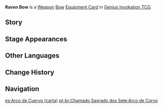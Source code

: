 {{About|the [[Genius Invokation TCG]] Equipment Card|the [[Bow]]|Raven Bow}}
{{Genius Invokation TCG Infobox
|title     = Raven Bow
|id        = 311201
|image     = Raven Bow Equipment Card.png
|type      = Equipment Card
|group     = Weapon;Bow
|effect    = '''The character deals +1 DMG.'''
|matching  = 2
|source1   = [[Genius Invokation TCG Starter Deck]]
|source2   = {{Sold By}}
}}
'''Raven Bow''' is a [[Weapon Card|Weapon]] [[Bow Card|Bow]] [[Equipment Card]] in [[Genius Invokation TCG]].

==Story==
{{Description|Ravens are known to be the ferrymen of the dead. As such, hunters would decorate their bows' limbs with feathers which forebode the imminent death of their targets.|title=Bane of Flame and Water: Raven Bow}}

==Stage Appearances==
{{Genius Invokation TCG Stage Appearances}}

==Other Languages==
{{Transclude|Raven Bow|Other Languages}}

==Change History==
{{Change History|3.3}}

==Navigation==
{{Genius Invokation TCG Navbox|Equipment Card}}

[[es:Arco de Cuervo (carta)]]
[[pt-br:Chamado Sagrado dos Sete:Arco de Corvo]]